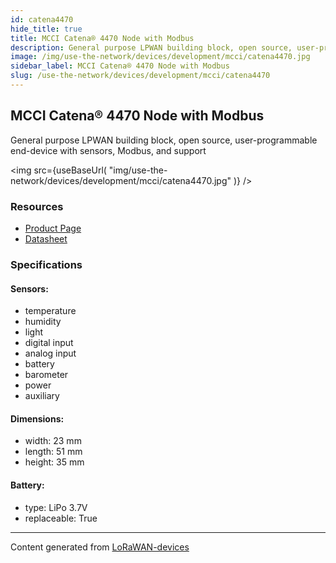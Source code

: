 ```yaml
---
id: catena4470
hide_title: true
title: MCCI Catena® 4470 Node with Modbus
description: General purpose LPWAN building block, open source, user-programmable end-device with sensors, Modbus, and support
image: /img/use-the-network/devices/development/mcci/catena4470.jpg
sidebar_label: MCCI Catena® 4470 Node with Modbus
slug: /use-the-network/devices/development/mcci/catena4470
---
```



## MCCI Catena® 4470 Node with Modbus

General purpose LPWAN building block, open source, user-programmable end-device with sensors, Modbus, and support

<img
src={useBaseUrl(
"img/use-the-network/devices/development/mcci/catena4470.jpg"
)}
/>

### Resources

- [Product Page](https://mcci.io/Catena4470)
- [Datasheet](https://cdn.shopify.com/s/files/1/0873/5104/files/Catena4470-Datasheet.pdf?v=1610942439)

### Specifications

#### Sensors:
- temperature
- humidity
- light
- digital input
- analog input
- battery
- barometer
- power
- auxiliary
#### Dimensions:
- width: 23 mm
- length: 51 mm
- height: 35 mm
#### Battery: 
- type: LiPo 3.7V
- replaceable: True



---
Content generated from [LoRaWAN-devices](https://github.com/TheThingsNetwork/lorawan-devices)